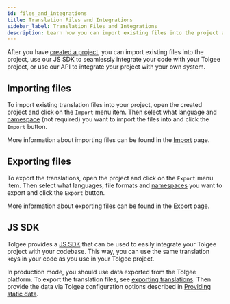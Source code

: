 ```yaml
---
id: files_and_integrations
title: Translation Files and Integrations
sidebar_label: Translation Files and Integrations
description: Learn how you can import existing files into the project and use our JS SDK to seamlessly integrate your code with your Tolgee project.
---
```


After you have [created a project](creating_project), you can import existing files into the project, use our JS SDK to seamlessly integrate your code with your Tolgee project, or use our API to integrate your project with your own system.

## Importing files

To import existing translation files into your project, open the created project and click on the `Import` menu item.
Then select what language and [namespace](/platform/translation_keys/namespaces) (not required) you want to import the files into and click the `Import` button.

More information about importing files can be found in the [Import](/platform/projects_and_organizations/import) page.

## Exporting files

To export the translations, open the project and click on the `Export` menu item.
Then select what languages, file formats and [namespaces](/platform/translation_keys/namespaces) you want to export and click the `Export` button.

More information about exporting files can be found in the [Export](/platform/projects_and_organizations/export) page.

## JS SDK

Tolgee provides a [JS SDK](/js-sdk) that can be used to easily integrate your Tolgee project with your codebase.
This way, you can use the same translation keys in your code as you use in your Tolgee project.

In production mode, you should use data exported from the Tolgee platform.
To export the translation files, see [exporting translations](/platform/projects_and_organizations/export).
Then provide the data via Tolgee configuration options described in [Providing static data](/js-sdk/providing-static-data).
